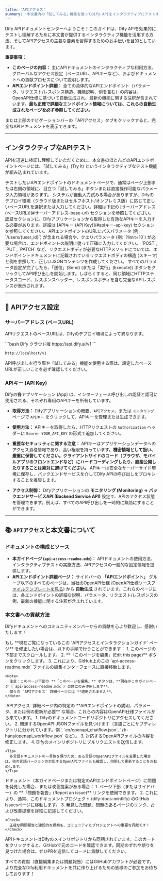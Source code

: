 ```yaml
---
title: 'APIアクセス'
summary: '本文書内の「試してみる」機能を使ってDify APIをインタラクティブにテストする方法、ベースURLやAPIキーに関する重要な情報、そしてドキュメントエコシステムへの貢献方法について学びます。'
---
```


Dify APIドキュメントセンターへようこそ！このガイドは、Dify APIを効果的にテストし理解するために本文書が提供するインタラクティブ機能を活用する方法、そしてAPIアクセスの主要な要素を習得するためのお手伝いを目的としています。

**重要事項：**

*   **このページの内容：** 主にAPIドキュメントのインタラクティブな利用方法、グローバルなアクセス設定（ベースURL、APIキーなど）、およびドキュメントへの貢献プロセスについて説明します。
*   **APIエンドポイント詳細：** 全ての具体的なAPIエンドポイント（パラメータ、リクエスト/レスポンス構造、機能説明、例を含む）の内容は、OpenAPI仕様に基づいて自動生成され、最新の機能に関する注釈が含まれています。**最も正確で詳細なエンドポイント情報については、これらの自動生成されたページを必ず参照してください。**

<Card title="APIアクセス" icon="code" href="/api-reference/チャットメッセージ/チャットメッセージを送信" horizontal>
または上部のナビゲーションバーの「APIアクセス」タブをクリックすると、完全なAPIドキュメントを表示できます。
</Card>

---

## インタラクティブなAPIテスト

APIを迅速に検証し理解していただくために、本文書のほとんどのAPIエンドポイントページには、「試してみる」(Try It) というインタラクティブなテスト機能が組み込まれています。

<Steps>
  <Step title="「試してみる」機能を見つける">
    テストしたいAPIエンドポイントのドキュメントページで、通常はページ上部または右側の領域に、目立つ「試してみる」ボタンまたは直接操作可能なパラメータ入力領域があります。
  </Step>
  <Step title="リクエストパラメータを設定する">
    <AccordionGroup>
      <Accordion title="サーバーアドレス (ベースURL)">
        システムが自動入力試みる場合がありますが、Difyのデプロイ環境（クラウド版またはセルフホスト/オンプレミス版）に応じて正しいベースURLを選択または入力してください。詳細は下記の [サーバーアドレス (ベースURL)](#サーバーアドレス-base-url) セクションを参照してください。
      </Accordion>
      <Accordion title="認証情報 (APIキー)">
        認証セクションに、Difyアプリケーションから取得した有効なAPIキーを入力する必要があります。詳細は [APIキー (API Key)](#apiキー-api-key) セクションを参照してください。
      </Accordion>
      <Accordion title="パスパラメータとクエリパラメータ">
        APIエンドポイントのURLにパスパラメータ (例: `/users/{user_id}`) が含まれる場合や、クエリパラメータ (例: `?limit=10`) が必要な場合は、エンドポイントの説明に従って正確に入力してください。
      </Accordion>
      <Accordion title="リクエストボディ (Request Body)">
        `POST`, `PUT`, `PATCH` など、リクエストボディが必要なHTTPメソッドについては、エンドポイントドキュメントに記載されているリクエストボディの構造 (スキーマ) と例を参照して、正しいJSONコンテンツを作成してください。
      </Accordion>
    </AccordionGroup>
  </Step>
  <Step title="リクエストを送信して結果を確認する">
    すべてのパラメータ設定が完了したら、「送信」(Send) (または「実行」(Execute)) ボタンをクリックしてAPI呼び出しを開始します。しばらくすると、同じ領域にHTTPステータスコード、レスポンスヘッダー、レスポンスボディを含む完全なAPIレスポンスが表示されます。
  </Step>
</Steps>

---

## 🔑 APIアクセス設定

### サーバーアドレス (ベースURL)

APIリクエストのベースURLは、Difyのデプロイ環境によって異なります。

<CodeGroup>
  ```bash Dify クラウド版
https://api.dify.ai/v1
  ```

  ```bash セルフホスト / オンプレミス版
http://localhost/v1
  ```
</CodeGroup>
<Info>
  API呼び出しを行う際や「試してみる」機能を使用する際は、設定したベースURLが正しいことを必ず確認してください。
</Info>

### APIキー (API Key)

Difyの**各**アプリケーション (App) は、インターフェース呼び出しの認証と認可に使用される、それぞれ専用のAPIキーを所有しています。

*   **取得方法：** Difyアプリケーションの概要、`APIアクセス`、または `モニタリング` ページで `APIキー` をクリックして、APIキーを管理または生成できます。

*   **使用方法：** APIキーを取得したら、HTTPリクエストの `Authorization` ヘッダーに `Bearer YOUR_API_KEY` の形式で追加してください。

*   **重要なセキュリティに関する注意：**
    <Warning>
      APIキーはアプリケーションデータへのアクセス資格情報であり、高い権限を持っています。**機密情報として扱い、厳重に保管してください。クライアントサイドのコード（ブラウザ、モバイルアプリのフロントエンドなど）にハードコーディングしたり、直接公開したりすることは絶対に避けてください。** APIキーは安全なサーバーサイド環境に保存し、バックエンドサービスを介してDify APIの呼び出しをプロキシすることを推奨します。
    </Warning>

*   **アクセス制御：** Difyアプリケーションの **モニタリング (Monitoring) -> バックエンドサービスAPI (Backend Service API)** 設定で、APIのアクセス状態を管理できます。例えば、すべてのAPI呼び出しを一時的に無効にすることができます。

---

## 📚 `APIアクセス`と本文書について

### ドキュメントの構成とソース

*   **本ガイドページ (`api-access-readme.mdx`)：** APIドキュメントの使用方法、インタラクティブテストの実施方法、APIアクセスの一般的な設定情報を提供します。
*   **APIエンドポイント詳細ページ：** サイドバーの **「APIエンドポイント」** グループ以下のすべてのページは、当社のOpenAPI仕様 ([OpenAPI仕様ソースファイルテンプレートを見る](https://github.com/langgenius/dify/tree/main/web/app/components/develop/template)) から **自動生成** されています。これらのページには、各エンドポイントの詳細な説明、パラメータ、リクエスト/レスポンスの例、最新の機能に関する注釈が含まれています。

### 本文書への貢献方法

Difyドキュメントへのコミュニティメンバーからの貢献を心より歓迎し、感謝いたします！

<Tabs>
  <Tab title="現在のページ（本ガイド）を編集する">
    もし **現在ご覧になっているこの `APIアクセスとインタラクションガイド` ページ** を修正したい場合は、以下の手順で行うことができます：
    1.  このページの下部までスクロールします。
    2.  <Icon icon="pen-to-square" /> **「このページを編集」(Edit this page)** ボタンをクリックします。
    3.  これにより、GitHub上のこの `api-access-readme.mdx` ファイルの編集インターフェースに直接移動します。

    <Note>
      注意：このページ下部の **「このページを編集」** ボタンは、**現在のこのガイドページ (`api-access-readme.mdx`) 自体にのみ作用します**。
      個々の `APIアクセス` 詳細ページには **適用されません**。
    </Note>
  </Tab>

  <Tab title="APIエンドポイント記述の変更（OpenAPI仕様）">
    `APIアクセス` 詳細ページ内の特定の **APIエンドポイントの説明、パラメータ、または例の更新が必要** な場合、これらの内容はOpenAPI仕様ファイルから来ています。
    1.  Difyのドキュメントコードリポジトリにアクセスしてください。
    2.  関連するOpenAPI JSONファイルを見つけます（言語ごとにサブディレクトリに分かれています。例：`en/openapi_chatflow.json`, `zh-hans/openapi_workflow.json` など）。
    3.  対応するOpenAPIファイルの内容を修正します。
    4.  Difyのメインリポジトリにプルリクエストを送信します。

    <Tip>
      多言語ドキュメントの一貫性を保つため、ある言語のOpenAPIファイルを変更した場合は、他の言語バージョンの対応するOpenAPIファイルも確認し、同期して更新することをお勧めします。
    </Tip>
  </Tab>

  <Tab title="問題の報告または提案">
    ドキュメント（本ガイドページまたは特定のAPIエンドポイントページ）に問題を発見した場合、または改善提案がある場合：
    1.  ページ下部（またはサイドバー）の **「問題を報告」(Report an issue)** リンクを使用できます。
    2.  これにより、通常、このドキュメントプロジェクト (dify-docs-mintlify) のGitHub Issuesページに移動します。
    3.  発見した問題、問題のあるページのリンク、および改善提案を詳細に記述してください。

    <Check>
      正確な問題報告と建設的な提案も、コミュニティとプロジェクトへの重要な貢献です！
    </Check>
  </Tab>
</Tabs>

<Card title="同期" icon="rotate" href="https://github.com/langgenius/dify/tree/main/web/app/components/develop/template" horizontal>
APIドキュメントはDifyのメインリポジトリから同期されています。このカードをクリックすると、GitHubで元のコードを確認できます。同期のずれや誤りを見つけた場合は、ぜひPRを送信してコードに貢献してください。
</Card>

すべての貢献（直接編集または問題報告）にはGitHubアカウントが必要です。より完全なDify利用ドキュメントを共に作り上げるための皆様のご参加をお待ちしております！
